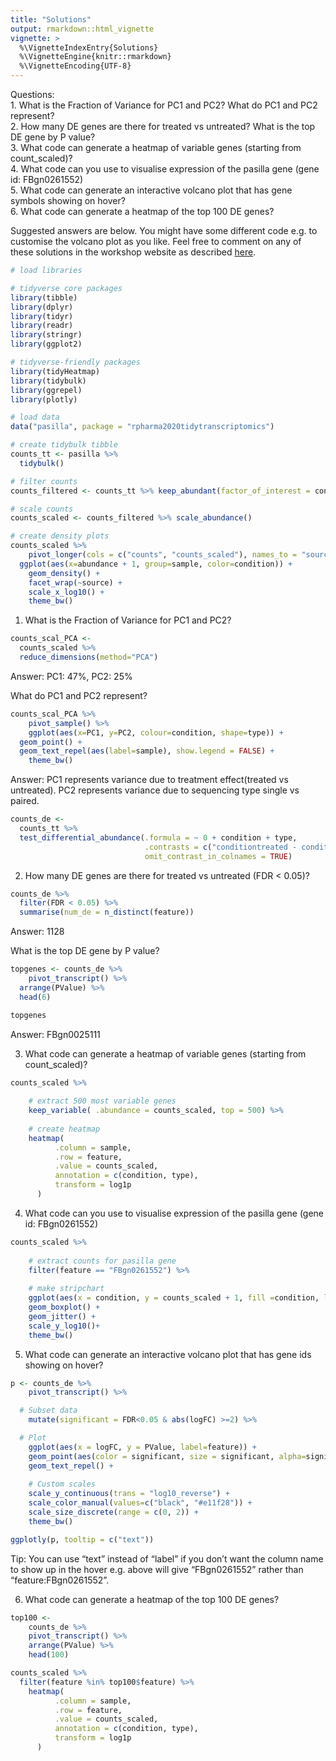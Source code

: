 ```yaml
---
title: "Solutions"
output: rmarkdown::html_vignette
vignette: >
  %\VignetteIndexEntry{Solutions}
  %\VignetteEngine{knitr::rmarkdown}
  %\VignetteEncoding{UTF-8}
---
```


Questions:  
1. What is the Fraction of Variance for PC1 and PC2? What do PC1 and PC2 represent?  
2. How many DE genes are there for treated vs untreated? What is the top DE gene by P value?  
3. What code can generate a heatmap of variable genes (starting from count_scaled)?  
4. What code can you use to visualise expression of the pasilla gene (gene id: FBgn0261552)  
5. What code can generate an interactive volcano plot that has gene symbols showing on hover?  
6. What code can generate a heatmap of the top 100 DE genes?

Suggested answers are below. You might have some different code e.g. to customise the volcano plot as you like. Feel free to comment on any of these solutions in the workshop website as described [here](https://github.com/stemangiola/rpharma2020_tidytranscriptomics/blob/master/CONTRIBUTING.md).

```r
# load libraries

# tidyverse core packages
library(tibble)
library(dplyr)
library(tidyr)
library(readr)
library(stringr)
library(ggplot2)

# tidyverse-friendly packages
library(tidyHeatmap)
library(tidybulk)
library(ggrepel)
library(plotly)

# load data
data("pasilla", package = "rpharma2020tidytranscriptomics")

# create tidybulk tibble
counts_tt <- pasilla %>% 
  tidybulk()

# filter counts
counts_filtered <- counts_tt %>% keep_abundant(factor_of_interest = condition)

# scale counts
counts_scaled <- counts_filtered %>% scale_abundance()

# create density plots
counts_scaled %>%
	pivot_longer(cols = c("counts", "counts_scaled"), names_to = "source", values_to = "abundance") %>%
  ggplot(aes(x=abundance + 1, group=sample, color=condition)) +
	geom_density() +
	facet_wrap(~source) +
	scale_x_log10() +
	theme_bw()
```

1. What is the Fraction of Variance for PC1 and PC2? 

```r
counts_scal_PCA <-
  counts_scaled %>%
  reduce_dimensions(method="PCA")
```

Answer: PC1: 47%, PC2: 25%

What do PC1 and PC2 represent?

```r
counts_scal_PCA %>%
	pivot_sample() %>%
	ggplot(aes(x=PC1, y=PC2, colour=condition, shape=type)) + 
  geom_point() +
  geom_text_repel(aes(label=sample), show.legend = FALSE) +
	theme_bw()
```

Answer: PC1 represents variance due to treatment effect(treated vs untreated). PC2 represents variance due to sequencing type single vs paired.


```r
counts_de <-
  counts_tt %>%
  test_differential_abundance(.formula = ~ 0 + condition + type, 
                              .contrasts = c("conditiontreated - conditionuntreated"), 
                              omit_contrast_in_colnames = TRUE)
```

2. How many DE genes are there for treated vs untreated (FDR < 0.05)?

```r
counts_de %>% 
  filter(FDR < 0.05) %>% 
  summarise(num_de = n_distinct(feature))
```

Answer: 1128

What is the top DE gene by P value? 

```r
topgenes <- counts_de %>%
	pivot_transcript() %>%
  arrange(PValue) %>%
  head(6)

topgenes
```	

Answer: FBgn0025111


3. What code can generate a heatmap of variable genes (starting from count_scaled)?  

```r
counts_scaled %>% 
	
	# extract 500 most variable genes
	keep_variable( .abundance = counts_scaled, top = 500) %>%
	
	# create heatmap
	heatmap(
	      .column = sample,
	      .row = feature,
	      .value = counts_scaled,
	      annotation = c(condition, type),
	      transform = log1p 
	  )
```

4. What code can you use to visualise expression of the pasilla gene (gene id: FBgn0261552) 

```r
counts_scaled %>%
	
	# extract counts for pasilla gene
	filter(feature == "FBgn0261552") %>%
	
	# make stripchart
	ggplot(aes(x = condition, y = counts_scaled + 1, fill =condition, label = sample)) +
	geom_boxplot() +
	geom_jitter() +
	scale_y_log10()+
	theme_bw()
```

5. What code can generate an interactive volcano plot that has gene ids showing on hover?  

```r
p <- counts_de %>%
	pivot_transcript() %>%

  # Subset data
	mutate(significant = FDR<0.05 & abs(logFC) >=2) %>%

  # Plot
	ggplot(aes(x = logFC, y = PValue, label=feature)) +
	geom_point(aes(color = significant, size = significant, alpha=significant)) +
	geom_text_repel() +
	
	# Custom scales
	scale_y_continuous(trans = "log10_reverse") +
	scale_color_manual(values=c("black", "#e11f28")) +
	scale_size_discrete(range = c(0, 2)) +
	theme_bw()

ggplotly(p, tooltip = c("text"))
```
Tip: You can use "text" instead of "label" if you don't want the column name to show up in the hover e.g. above will give "FBgn0261552" rather than "feature:FBgn0261552".



6. What code can generate a heatmap of the top 100 DE genes?

```r
top100 <- 
	counts_de %>%
	pivot_transcript() %>%
	arrange(PValue) %>%
	head(100)

counts_scaled %>% 
  filter(feature %in% top100$feature) %>%
	heatmap(
	      .column = sample,
	      .row = feature,
	      .value = counts_scaled,
	      annotation = c(condition, type),
	      transform = log1p 
	  )
```
